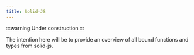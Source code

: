 ```yaml
---
title: Solid-JS
---
```


:::warning
Under construction
:::

The intention here will be to provide an overview of all bound functions and types
from solid-js.

